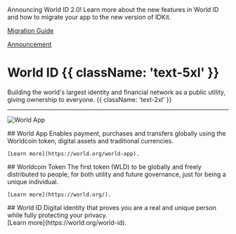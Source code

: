 <span className="mb-9 mt-4 flex rounded-3xl bg-gray-900 bg-[url('/images/docs/announcement-texture.png')] bg-repeat px-8 py-1 text-white">
	<span className="grow">
		<span className="block text-lg font-bold">Announcing World ID 2.0!</span>
		Learn more about the new features in World ID and how to migrate your app to the new version of IDKit.
	</span>
	<span className="flex items-center justify-end pl-6">
		<a
			className="m-0 rounded-lg bg-gray-900 px-4 py-2 text-white no-underline outline outline-white hover:no-underline"
			href="/world-id/reference/world-id-2-migration-guide"
			target="_blank"
		>
			<p className="m-0 whitespace-nowrap p-0 font-medium hover:no-underline">Migration Guide</p>
		</a>
	</span>
	<span className="flex items-center justify-end pl-6">
		<a
			className="m-0 rounded-lg bg-white px-4 py-2 text-gray-900 no-underline hover:no-underline"
			href="/world-id-2"
			target="_blank"
		>
			<p className="m-0 p-0 font-medium hover:no-underline">Announcement</p>
		</a>
	</span>
</span>

# World ID {{ className: 'text-5xl' }}

Building the world's largest identity and financial network as a public utility, giving ownership to everyone. {{ className: 'text-2xl' }}

<hr className="my-10" />

![World App](/images/docs/world-id-cover.png)

<span className="grid lg:grid-flow-col gap-8">
<Col>
	## World App
	Enables payment, purchases and transfers globally using the Worldcoin token, digital assets and traditional currencies.

    [Learn more](https://world.org/world-app).

</Col>

<Col>
	## Worldcoin Token
	The first token (WLD) to be globally and freely distributed to people, for both utility and future governance, just for
	being a unique individual.

    [Learn more](https://world.org/).

</Col>

<Col>
	## World ID
	Digital identity that proves you are a real and unique person while fully protecting your privacy.
	<div className="mt-12">
    	[Learn more](https://world.org/world-id).
	</div>

</Col>
</span>
